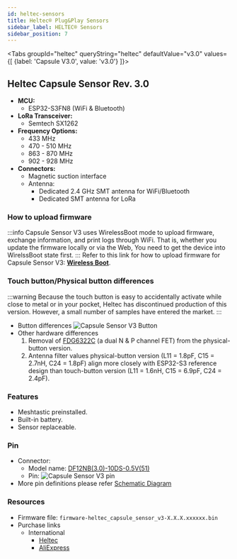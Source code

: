 ```yaml
---
id: heltec-sensors
title: Heltec® Plug&Play Sensors
sidebar_label: HELTEC® Sensors
sidebar_position: 7
---
```



<Tabs
groupId="heltec"
queryString="heltec"
defaultValue="v3.0"
values={[
{label: 'Capsule V3.0', value: 'v3.0'}
]}>
<TabItem value="v3.0">

## Heltec Capsule Sensor Rev. 3.0

- **MCU:**
  - ESP32-S3FN8 (WiFi & Bluetooth)
- **LoRa Transceiver:**
  - Semtech SX1262
- **Frequency Options:**
  - 433 MHz
  - 470 - 510 MHz
  - 863 - 870 MHz
  - 902 - 928 MHz
- **Connectors:**
  - Magnetic suction interface
  - Antenna:
    - Dedicated 2.4 GHz SMT antenna for WiFi/Bluetooth
    - Dedicated SMT antenna for LoRa

### How to upload firmware

:::info
Capsule Sensor V3 uses WirelessBoot mode to upload firmware, exchange information, and print logs through WiFi.
That is, whether you update the firmware locally or via the Web, You need to get the device into WirelssBoot state first. 
:::
Refer to this link for how to upload firmware for Capsule Sensor V3: [**Wireless Boot**](https://docs.heltec.org/en/node/esp32/capsule_sensor_v3/wireless_boot.html#).
### Touch button/Physical button differences

:::warning
Because the touch button is easy to accidentally activate while close to metal or in your pocket, Heltec has discontinued production of this version. However, a small number of samples have entered the market.
:::
- Button differences
![Capsule Sensor V3 Button](</img/hardware/heltec/capsule-sensor-v3-button.webp>)
- Other hardware differences
  1. Removal of [FDG6322C](https://www.mouser.com/datasheet/2/308/1/FDG6322C_D-2312203.pdf) (a dual N & P channel FET) from the physical-button version.
  2. Antenna filter values physical-button version (L11 = 1.8pF, C15 = 2.7nH, C24 = 1.8pF) align more closely with ESP32-S3 reference design than touch-button version (L11 = 1.6nH, C15 = 6.9pF, C24 = 2.4pF).

### Features
- Meshtastic preinstalled.
- Built-in battery.
- Sensor replaceable.

### Pin
- Connector:
  - Model name: [DF12NB(3.0)-10DS-0.5V(51)](https://resource.heltec.cn/download/Heltec%20Capsule%20Sensor%20V3/Connector.pdf) 
  - Pin:
    ![Capsule Sensor V3 pin](</img/hardware/heltec/capsule-connector.webp>)
- More pin definitions please refer [Schematic Diagram](https://resource.heltec.cn/download/Heltec%20Capsule%20Sensor%20V3/Capsule_Main_Esp32_Schematic_Diagram.pdf)
### Resources
- Firmware file: `firmware-heltec_capsule_sensor_v3-X.X.X.xxxxxx.bin`
- Purchase links
  - International
    - [Heltec](https://heltec.org/project/heltec-capsule-sensor-v3/)
    - [AliExpress](https://www.aliexpress.us/item/3256805256690400.html)

</TabItem>

</Tabs>
